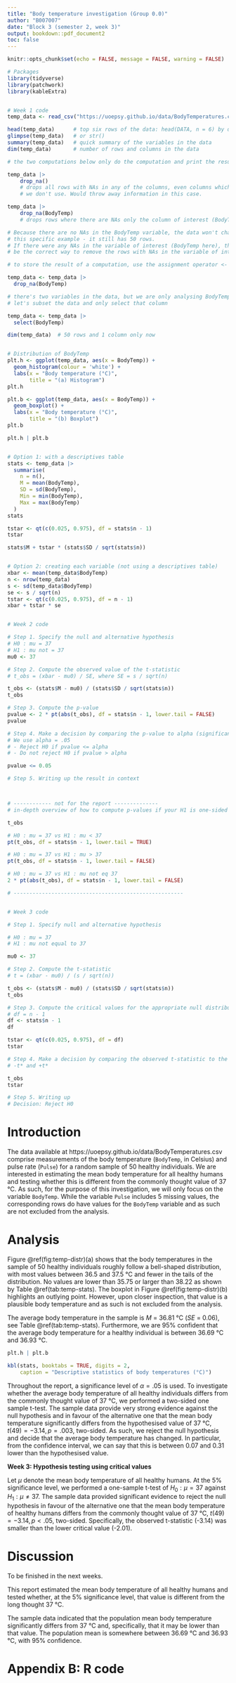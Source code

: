 ```yaml
---
title: "Body temperature investigation (Group 0.0)"
author: "B007007"
date: "Block 3 (semester 2, week 3)"
output: bookdown::pdf_document2
toc: false
---
```


```r
knitr::opts_chunk$set(echo = FALSE, message = FALSE, warning = FALSE)
```


```r
# Packages
library(tidyverse)
library(patchwork)
library(kableExtra)


# Week 1 code
temp_data <- read_csv("https://uoepsy.github.io/data/BodyTemperatures.csv")

head(temp_data)      # top six rows of the data: head(DATA, n = 6) by default
glimpse(temp_data)   # or str()
summary(temp_data)   # quick summary of the variables in the data
dim(temp_data)       # number of rows and columns in the data

# the two computations below only do the computation and print the result

temp_data |>
    drop_na()
    # drops all rows with NAs in any of the columns, even columns which 
    # we don't use. Would throw away information in this case.

temp_data |>
    drop_na(BodyTemp)
    # drops rows where there are NAs only the column of interest (BodyTemp)

# Because there are no NAs in the BodyTemp variable, the data won't change in 
# this specific example - it still has 50 rows.
# If there were any NAs in the variable of interest (BodyTemp here), this would 
# be the correct way to remove the rows with NAs in the variable of interest.

# to store the result of a computation, use the assignment operator <-

temp_data <- temp_data |>
  drop_na(BodyTemp)

# there's two variables in the data, but we are only analysing BodyTemp, so 
# let's subset the data and only select that column

temp_data <- temp_data |>
  select(BodyTemp)

dim(temp_data)  # 50 rows and 1 column only now


# Distribution of BodyTemp
plt.h <- ggplot(temp_data, aes(x = BodyTemp)) +
  geom_histogram(colour = 'white') +
  labs(x = "Body temperature (°C)",
       title = "(a) Histogram")
plt.h

plt.b <- ggplot(temp_data, aes(x = BodyTemp)) +
  geom_boxplot() +
  labs(x = "Body temperature (°C)",
       title = "(b) Boxplot")
plt.b

plt.h | plt.b


# Option 1: with a descriptives table
stats <- temp_data |>
  summarise(
    n = n(),
    M = mean(BodyTemp),
    SD = sd(BodyTemp),
    Min = min(BodyTemp),
    Max = max(BodyTemp)
  )
stats

tstar <- qt(c(0.025, 0.975), df = stats$n - 1)
tstar

stats$M + tstar * (stats$SD / sqrt(stats$n))


# Option 2: creating each variable (not using a descriptives table)
xbar <- mean(temp_data$BodyTemp)
n <- nrow(temp_data)
s <- sd(temp_data$BodyTemp)
se <- s / sqrt(n)
tstar <- qt(c(0.025, 0.975), df = n - 1)
xbar + tstar * se


# Week 2 code

# Step 1. Specify the null and alternative hypothesis
# H0 : mu = 37
# H1 : mu not = 37
mu0 <- 37

# Step 2. Compute the observed value of the t-statistic
# t_obs = (xbar - mu0) / SE, where SE = s / sqrt(n)

t_obs <- (stats$M - mu0) / (stats$SD / sqrt(stats$n))
t_obs

# Step 3. Compute the p-value
pvalue <- 2 * pt(abs(t_obs), df = stats$n - 1, lower.tail = FALSE)
pvalue

# Step 4. Make a decision by comparing the p-value to alpha (significance level)
# We use alpha = .05
# - Reject H0 if pvalue <= alpha
# - Do not reject H0 if pvalue > alpha

pvalue <= 0.05

# Step 5. Writing up the result in context



# ------------ not for the report --------------
# in-depth overview of how to compute p-values if your H1 is one-sided (> or <)

t_obs

# H0 : mu = 37 vs H1 : mu < 37
pt(t_obs, df = stats$n - 1, lower.tail = TRUE)

# H0 : mu = 37 vs H1 : mu > 37
pt(t_obs, df = stats$n - 1, lower.tail = FALSE)

# H0 : mu = 37 vs H1 : mu not eq 37
2 * pt(abs(t_obs), df = stats$n - 1, lower.tail = FALSE)

# ------------------------------------------------------


# Week 3 code

# Step 1. Specify null and alternative hypothesis

# H0 : mu = 37
# H1 : mu not equal to 37

mu0 <- 37

# Step 2. Compute the t-statistic
# t = (xbar - mu0) / (s / sqrt(n))

t_obs <- (stats$M - mu0) / (stats$SD / sqrt(stats$n))
t_obs

# Step 3. Compute the critical values for the appropriate null distribution
# df = n - 1
df <- stats$n - 1
df

tstar <- qt(c(0.025, 0.975), df = df)
tstar

# Step 4. Make a decision by comparing the observed t-statistic to the critical values
# -t* and +t*

t_obs
tstar

# Step 5. Writing up
# Decision: Reject H0
```



# Introduction

The data available at https://uoepsy.github.io/data/BodyTemperatures.csv comprise measurements of the body temperature (`BodyTemp`, in Celsius) and pulse rate (`Pulse`) for a random sample of 50 healthy individuals. We are interested in estimating the mean body temperature for all healthy humans and testing whether this is different from the commonly thought value of 37 °C. As such, for the purpose of this investigation, we will only focus on the variable `BodyTemp`. While the variable `Pulse` includes 5 missing values, the corresponding rows do have values for the `BodyTemp` variable and as such are not excluded from the analysis.



# Analysis

Figure \@ref(fig:temp-distr)(a) shows that the body temperatures in the sample of 50 healthy individuals roughly follow a bell-shaped distribution, with most values between 36.5 and 37.5 °C and fewer in the tails of the distribution. No values are lower than 35.75 or larger than 38.22 as shown by Table \@ref(tab:temp-stats). The boxplot in Figure \@ref(fig:temp-distr)(b) highlights an outlying point. However, upon closer inspection, that value is a plausible body temperature and as such is not excluded from the analysis.

The average body temperature in the sample is $M$ = 36.81 °C ($SE$ = 0.06), see Table \@ref(tab:temp-stats). Furthermore, we are 95% confident that the average body temperature for a healthy individual is between 36.69 °C and 36.93 °C.

```r
plt.h | plt.b
```

```r
kbl(stats, booktabs = TRUE, digits = 2,
    caption = "Descriptive statistics of body temperatures (°C)")
```

Throughout the report, a significance level of $\alpha = .05$ is used. To investigate whether the average body temperature of all healthy individuals differs from the commonly thought value of 37 °C, we performed a two-sided one sample t-test. The sample data provide very strong evidence against the null hypothesis and in favour of the alternative one that the mean body temperature significantly differs from the hypothesised value of 37 °C, $t(49) = -3.14, p = .003$, two-sided.
As such, we reject the null hypothesis and decide that the average body temperature has changed. In particular, from the confidence interval, we can say that this is between 0.07 and 0.31 lower than the hypothesised value.


**Week 3: Hypothesis testing using critical values**

Let $\mu$ denote the mean body temperature of all healthy humans. At the 5% significance level, we performed a one-sample t-test of $H_{0} : \mu = 37$ against $H_{1} : \mu \neq 37$. The sample data provided significant evidence to reject the null hypothesis in favour of the alternative one that the mean body temperature of healthy humans differs from the commonly thought value of 37 °C, $t(49) = -3.14, p < .05$, two-sided. Specifically, the observed t-statistic (-3.14) was smaller than the lower critical value (-2.01).



# Discussion

To be finished in the next weeks.

This report estimated the mean body temperature of all healthy humans and tested whether, at the 5% significance level, that value is different from the long thought 37 °C.

The sample data indicated that the population mean body temperature significantly differs from 37 °C and, specifically, that it may be lower than that value. The population mean is somewhere between 36.69 °C and 36.93 °C, with 95% confidence. 



# Appendix B: R code

```r

```


